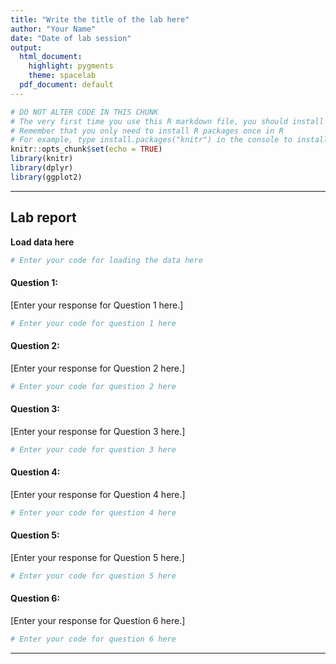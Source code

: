 ```yaml
---
title: "Write the title of the lab here"
author: "Your Name"
date: "Date of lab session"
output:
  html_document:
    highlight: pygments
    theme: spacelab
  pdf_document: default
---
```


```r
# DO NOT ALTER CODE IN THIS CHUNK
# The very first time you use this R markdown file, you should install each of the packages below.
# Remember that you only need to install R packages once in R
# For example, type install.packages("knitr") in the console to install the knitr package. 
knitr::opts_chunk$set(echo = TRUE)
library(knitr)
library(dplyr)
library(ggplot2)
```

* * *

## Lab report

**Load data here**
```r
# Enter your code for loading the data here

```

#### Question 1: 

[Enter your response for Question 1 here.]

```r
# Enter your code for question 1 here

```

#### Question 2:

[Enter your response for Question 2 here.]

```r
# Enter your code for question 2 here
```


#### Question 3:

[Enter your response for Question 3 here.]

```r
# Enter your code for question 3 here
```


#### Question 4:

[Enter your response for Question 4 here.]

```r
# Enter your code for question 4 here
```


#### Question 5:

[Enter your response for Question 5 here.]

```r
# Enter your code for question 5 here
```


#### Question 6:

[Enter your response for Question 6 here.]

```r
# Enter your code for question 6 here
```


* * *




